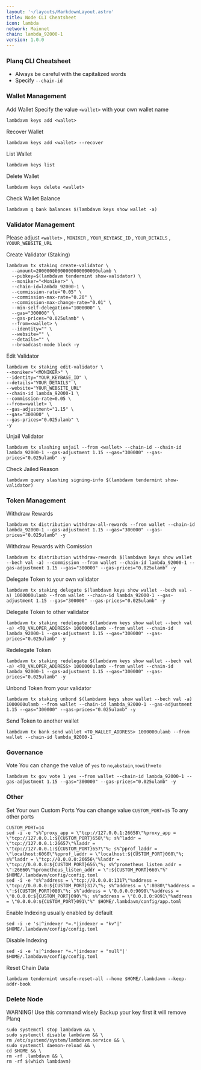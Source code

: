 ```yaml
---
layout: '~/layouts/MarkdownLayout.astro'
title: Node CLI Cheatsheet
icon: lambda
network: Mainnet
chain: lambda_92000-1
version: 1.0.0
---
```


### Planq CLI Cheatsheet

- Always be careful with the capitalized words
- Specify `--chain-id`

### Wallet Management

Add Wallet
Specify the value `<wallet>` with your own wallet name

```
lambdavm keys add <wallet>
```

Recover Wallet
```
lambdavm keys add <wallet> --recover
```

List Wallet
```
lambdavm keys list
```

Delete Wallet
```
lambdavm keys delete <wallet>
```

Check Wallet Balance
```
lambdavm q bank balances $(lambdavm keys show wallet -a)
```

### Validator Management

Please adjust `<wallet>` , `MONIKER` , `YOUR_KEYBASE_ID` , `YOUR_DETAILS` , `YOUUR_WEBSITE_URL`

Create Validator (Staking)
```
lambdavm tx staking create-validator \
  --amount=20000000000000000000000ulamb \
  --pubkey=$(lambdavm tendermint show-validator) \
  --moniker="<Moniker>" \
  --chain-id=lambda_92000-1 \
  --commission-rate="0.05" \
  --commission-max-rate="0.20" \
  --commission-max-change-rate="0.01" \
  --min-self-delegation="1000000" \
  --gas="300000" \
  --gas-prices="0.025ulamb" \
  --from=<wallet> \
  --identity="" \
  --website="" \
  --details="" \
  --broadcast-mode block -y
```

Edit Validator
```
lambdavm tx staking edit-validator \
--moniker="<MONIKER>" \
--identity="YOUR_KEYBASE_ID" \
--details="YOUR_DETAILS" \
--website="YOUR_WEBSITE_URL"
--chain-id lambda_92000-1 \
--commission-rate=0.05 \
--from=<wallet> \
--gas-adjustment="1.15" \
--gas="300000" \
--gas-prices="0.025ulamb" \
-y
```


Unjail Validator
```
lambdavm tx slashing unjail --from <wallet> --chain-id --chain-id lambda_92000-1 --gas-adjustment 1.15 --gas="300000" --gas-prices="0.025ulamb" -y
```

Check Jailed Reason
```
lambdavm query slashing signing-info $(lambdavm tendermint show-validator)
```

### Token Management

Withdraw Rewards
```
lambdavm tx distribution withdraw-all-rewards --from wallet --chain-id lambda_92000-1 --gas-adjustment 1.15 --gas="300000" --gas-prices="0.025ulamb" -y
```

Withdraw Rewards with Comission
```
lambdavm tx distribution withdraw-rewards $(lambdavm keys show wallet --bech val -a) --commission --from wallet --chain-id lambda_92000-1 --gas-adjustment 1.15 --gas="300000" --gas-prices="0.025ulamb" -y
```

Delegate Token to your own validator
```
lambdavm tx staking delegate $(lambdavm keys show wallet --bech val -a) 1000000ulamb --from wallet --chain-id lambda_92000-1 --gas-adjustment 1.15 --gas="300000" --gas-prices="0.025ulamb" -y
```

Delegate Token to other validator
```
lambdavm tx staking redelegate $(lambdavm keys show wallet --bech val -a) <TO_VALOPER_ADDRESS> 1000000ulamb --from wallet --chain-id lambda_92000-1 --gas-adjustment 1.15 --gas="300000" --gas-prices="0.025ulamb" -y
```

Redelegate Token
```
lambdavm tx staking redelegate $(lambdavm keys show wallet --bech val -a) <TO_VALOPER_ADDRESS> 1000000ulamb --from wallet --chain-id lambda_92000-1 --gas-adjustment 1.15 --gas="300000" --gas-prices="0.025ulamb" -y
```

Unbond Token from your validator
```
lambdavm tx staking unbond $(lambdavm keys show wallet --bech val -a) 1000000ulamb --from wallet --chain-id lambda_92000-1 --gas-adjustment 1.15 --gas="300000" --gas-prices="0.025ulamb" -y
```

Send Token to another wallet
```
lambdavm tx bank send wallet <TO_WALLET_ADDRESS> 1000000ulamb --from wallet --chain-id lambda_92000-1
```

### Governance 

Vote
You can change the value of `yes` to `no`,`abstain`,`nowithveto`

```
lambdavm tx gov vote 1 yes --from wallet --chain-id lambda_92000-1 --gas-adjustment 1.15 --gas="300000" --gas-prices="0.025ulamb" -y
```

### Other

Set Your own Custom Ports
You can change value `CUSTOM_PORT=15` To any other ports
```
CUSTOM_PORT=14
sed -i -e "s%^proxy_app = \"tcp://127.0.0.1:26658\"%proxy_app = \"tcp://127.0.0.1:${CUSTOM_PORT}658\"%; s%^laddr = \"tcp://127.0.0.1:26657\"%laddr = \"tcp://127.0.0.1:${CUSTOM_PORT}657\"%; s%^pprof_laddr = \"localhost:6060\"%pprof_laddr = \"localhost:${CUSTOM_PORT}060\"%; s%^laddr = \"tcp://0.0.0.0:26656\"%laddr = \"tcp://0.0.0.0:${CUSTOM_PORT}656\"%; s%^prometheus_listen_addr = \":26660\"%prometheus_listen_addr = \":${CUSTOM_PORT}660\"%" $HOME/.lambdavm/config/config.toml
sed -i -e "s%^address = \"tcp://0.0.0.0:1317\"%address = \"tcp://0.0.0.0:${CUSTOM_PORT}317\"%; s%^address = \":8080\"%address = \":${CUSTOM_PORT}080\"%; s%^address = \"0.0.0.0:9090\"%address = \"0.0.0.0:${CUSTOM_PORT}090\"%; s%^address = \"0.0.0.0:9091\"%address = \"0.0.0.0:${CUSTOM_PORT}091\"%" $HOME/.lambdavm/config/app.toml
```

Enable Indexing usually enabled by default
```
sed -i -e 's|^indexer *=.*|indexer = "kv"|' $HOME/.lambdavm/config/config.toml
```

Disable Indexing
```
sed -i -e 's|^indexer *=.*|indexer = "null"|' $HOME/.lambdavm/config/config.toml
```

Reset Chain Data
```
lambdavm tendermint unsafe-reset-all --home $HOME/.lambdavm --keep-addr-book
```

### Delete Node

WARNING! Use this command wisely 
Backup your key first it will remove Planq

```
sudo systemctl stop lambdavm && \
sudo systemctl disable lambdavm && \
rm /etc/systemd/system/lambdavm.service && \
sudo systemctl daemon-reload && \
cd $HOME && \
rm -rf .lambdavm && \
rm -rf $(which lambdavm)
```
